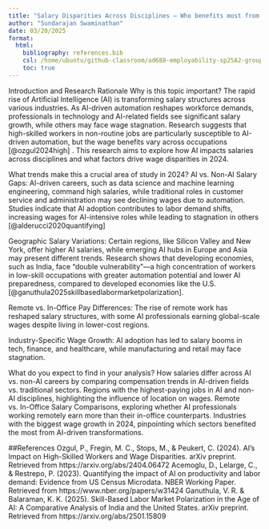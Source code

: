 ```yaml
---
title: "Salary Disparities Across Disciplines – Who benefits most from AI’s rise?"
author: "Sundarajan Swaminathan"
date: 03/20/2025
format: 
  html:
    bibliography: references.bib
    csl: /home/ubuntu/github-classroom/ad688-employability-sp25A2-group2/csl/econometrica.csl
    toc: true
---
```


Introduction and Research Rationale
Why is this topic important?
The rapid rise of Artificial Intelligence (AI) is transforming salary structures across various industries. As AI-driven automation reshapes workforce demands, professionals in technology and AI-related fields see significant salary growth, while others may face wage stagnation. Research suggests that high-skilled workers in non-routine jobs are particularly susceptible to AI-driven automation, but the wage benefits vary across occupations [@ozgul2024high] . This research aims to explore how AI impacts salaries across disciplines and what factors drive wage disparities in 2024.

What trends make this a crucial area of study in 2024?
AI vs. Non-AI Salary Gaps: AI-driven careers, such as data science and machine learning engineering, command high salaries, while traditional roles in customer service and administration may see declining wages due to automation. Studies indicate that AI adoption contributes to labor demand shifts, increasing wages for AI-intensive roles while leading to stagnation in others [@alderucci2020quantifying]

Geographic Salary Variations: Certain regions, like Silicon Valley and New York, offer higher AI salaries, while emerging AI hubs in Europe and Asia may present different trends. Research shows that developing economies, such as India, face "double vulnerability"—a high concentration of workers in low-skill occupations with greater automation potential and lower AI preparedness, compared to developed economies like the U.S. [@ganuthula2025skillbasedlabormarketpolarization].

Remote vs. In-Office Pay Differences: The rise of remote work has reshaped salary structures, with some AI professionals earning global-scale wages despite living in lower-cost regions.

Industry-Specific Wage Growth: AI adoption has led to salary booms in tech, finance, and healthcare, while manufacturing and retail may face stagnation.

What do you expect to find in your analysis?
How salaries differ across AI vs. non-AI careers by comparing compensation trends in AI-driven fields vs. traditional sectors.
Regions with the highest-paying jobs in AI and non-AI disciplines, highlighting the influence of location on wages.
Remote vs. In-Office Salary Comparisons, exploring whether AI professionals working remotely earn more than their in-office counterparts.
Industries with the biggest wage growth in 2024, pinpointing which sectors benefited the most from AI-driven transformations.

##References
Ozgul, P., Fregin, M. C., Stops, M., & Peukert, C. (2024). AI's Impact on High-Skilled Workers and Wage Disparities. arXiv preprint. Retrieved from https://arxiv.org/abs/2404.06472
Acemoglu, D., Lelarge, C., & Restrepo, P. (2023). Quantifying the impact of AI on productivity and labor demand: Evidence from US Census Microdata. NBER Working Paper. Retrieved from https://www.nber.org/papers/w31424
Ganuthula, V. R. & Balaraman, K. K. (2025). Skill-Based Labor Market Polarization in the Age of AI: A Comparative Analysis of India and the United States. arXiv preprint. Retrieved from https://arxiv.org/abs/2501.15809